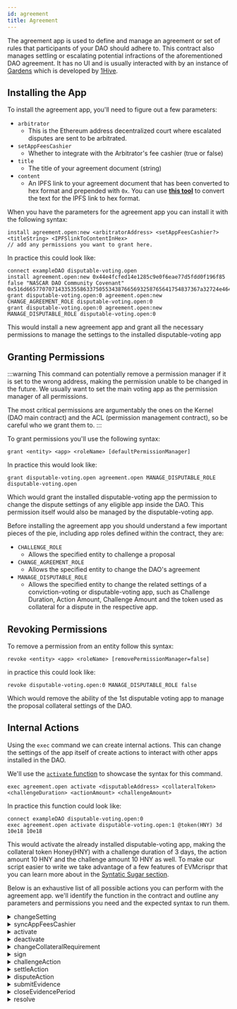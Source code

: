 ```yaml
---
id: agreement
title: Agreement
---
```


The agreement app is used to define and manage an agreement or set of rules that participants of your DAO should adhere to. This contract also manages settling or escalating potential infractions of the aforementioned DAO agreement. It has no UI and is usually interacted with by an instance of [Gardens](https://gardens.1hive.org/#/home) which is developed by [1Hive](https://1hive.org/). 

## Installing the App

To install the agreement app, you'll need to figure out a few parameters:

- `arbitrator`
    - This is the Ethereum address decentralized court where escalated disputes are sent to be arbitrated.
- `setAppFeesCashier`
    - Whether to integrate with the Arbitrator's fee cashier (true or false)
- `title`
    - The title of your agreement document (string)
- `content` 
    - An IPFS link to your agreement document that has been converted to hex format and prepended with `0x`. You can use [**this tool**](https://dencode.com/string/hex) to convert the text for the IPFS link to hex format.

When you have the parameters for the agreement app you can install it with the following syntax:

```
install agreement.open:new <arbitratorAddress> <setAppFeesCashier?> <titleString> <IPFSlinkToContentInHex>
// add any permissions you want to grant here.
```

In practice this could look like:

```
connect exampleDAO disputable-voting.open
install agreement.open:new 0x44e4fcfed14e1285c9e0f6eae77d5fdd0f196f85 false "NASCAR DAO Community Covenant" 0x516d6657707071433535586337505534387665693258765641754837367a32724e4646374a4d55686a564d357856
grant disputable-voting.open:0 agreement.open:new CHANGE_AGREEMENT_ROLE disputable-voting.open:0
grant disputable-voting.open:0 agreement.open:new MANAGE_DISPUTABLE_ROLE disputable-voting.open:0
```
This would install a new agreement app and grant all the necessary permissions to manage the settings to the installed disputable-voting app

## Granting Permissions

:::warning
This command can potentially remove a permission manager if it is set to the wrong address, making the permission unable to be changed in the future. We usually want to set the main voting app as the permission manager of all permissions.

The most critical permissions are argumentably the ones on the Kernel (DAO main contract) and the ACL (permission management contract), so be careful who we grant them to.
:::

To grant permissions you'll use the following syntax:

```
grant <entity> <app> <roleName> [defaultPermissionManager]
```

In practice this would look like:

```
grant disputable-voting.open agreement.open MANAGE_DISPUTABLE_ROLE disputable-voting.open
```
Which would grant the installed disputable-voting app the permission to change the dispute settings of any eligible app inside the DAO. This permission itself would also be managed by the disputable-voting app.

Before installing the agreement app you should understand a few important pieces of the pie, including app roles defined within the contract, they are:

- `CHALLENGE_ROLE`
    - Allows the specified entity to challenge a proposal
- `CHANGE_AGREEMENT_ROLE`
    - Allows the specified entity to change the DAO's agreement
- `MANAGE_DISPUTABLE_ROLE`
    - Allows the specified entity to change the related settings of a conviction-voting or disputable-voting app, such as Challenge Duration, Action Amount, Challenge Amount and the token used as collateral for a dispute in the respective app.


<TypesOfEntities />


## Revoking Permissions

To remove a permission from an entity follow this syntax:

```
revoke <entity> <app> <roleName> [removePermissionManager=false]
```

in practice this could look like:

```
revoke disputable-voting.open:0 MANAGE_DISPUTABLE_ROLE false
```
Which would remove the ability of the 1st disputable voting app to manage the proposal collateral settings of the DAO.

## Internal Actions

Using the `exec` command we can create internal actions. This can change the settings of the app itself of create actions to interact with other apps installed in the DAO.

We'll use the [`activate` function](https://github.com/1Hive/agreement-app/blob/17181dc84cd0351c92831e1bc07c3a2251a6cabe/contracts/Agreement.sol#L232) to showcase the syntax for this command.

```
exec agreement.open activate <disputableAddress> <collateralToken> <challengeDuration> <actionAmount> <challengeAmount>
```

In practice this function could look like:

```
connect exampleDAO disputable-voting.open:0
exec agreement.open activate disputable-voting.open:1 @token(HNY) 3d 10e18 10e18
```

This would activate the already installed disputable-voting app, making the collateral token Honey(HNY) with a challenge duration of 3 days, the action amount 10 HNY and the challenge amount 10 HNY as well. To make our script easier to write we take advantage of a few features of EVMcrispr that you can learn more about in the [Syntatic Sugar section](/getStarted/syntaxSugar).

Below is an exhaustive list of all possible actions you can perform with the agreement app. we'll identify the function in the contract and outline any parameters and permissions you need and the expected syntax to run them.


<details><summary>changeSetting</summary>
This function will change the settings of the agreement app, including the arbitrator settings and the covenant title and content.

#### Parameters 

- `arbitrator` - The address of the independent arbitrator that will be used to resolved disputes.(address)
- `setAppFeesCashier` - Where to integrate the independant arbitrator's fee cashier. (boolean)
- `title` - The title of the ruling covenant or agreement for the DAO. (string)
- `content` - The ipfs hash, in hex format, of the covenant or agreement content. (bytes)

#### Permissions 

The entity creating the action will need the `CHANGE_AGREEMENT_ROLE` role.

#### Syntax

```
exec agreement.open changeSetting <abritrator> <setAppFeesCashier> <title> <content>
```

</details>

<details><summary>syncAppFeesCashier</summary>
This function will resynchronize the app fees cashier if it was changed by the arbitrator.

syncAppFeesCashier doesn't need any parameters or permissions to run. You can call the function with this syntax:

```
exec agreement.open syncAppFeesCashier
```

</details>

<details><summary>activate</summary>
This function will activate an installed disputable-voting app.

#### Parameters
- `disputableAddress` - The address of the disputable voting app. (address)
- `collateralToken` - The addess of the token used as collateral to create votes. (ERC20)
- `challengeDuration` - The duration which, if an action is challenged the action submitter can raise the dispute. (uint64)
- `actionAmount` - The amount of collateral tokens that will be locked for every action submitted.  (uint256)
- `challengeAmount` - The amount of collateral tokens that will be locked every time an action is challenged (uint256)


#### Permissions

The entity creating the action will need the `MANAGE_DISPUTABLE_ROLE` role.

#### Syntax

```
exec agreement.open activate <disputableAddress> <collateralToken> <actionAmount> <challengeAmount> <challengeDuration>
```

</details>

<details><summary>deactivate</summary>
This will deactivate a currently installed disputable-voting app.

#### Parameters

- `disputableAddress` - The address of the currently installed disputable-voting app that you wish to deactivate. (address)

#### Permissions

The entity creating the action will need the `MANAGE_DISPUTABLE_ROLE` role.

#### Syntax

```
exec agreement.open deactivate <disputableAddress>
```

</details>

<details><summary>changeCollateralRequirement</summary>
This function will change the collateral settings for a specified disputable-voting app.

#### Parameters

- `disputableAddress` - The address of the disputable voting app. (address)
- `collateralToken` - The addess of the token used as collateral to create votes. (ERC20)
- `challengeDuration` - The duration which, if an action is challenged the action submitter can raise the dispute. (uint64)
- `actionAmount` - The amount of collateral tokens that will be locked for every action submitted.  (uint256)
- `challengeAmount` - The amount of collateral tokens that will be locked every time an action is challenged (uint256)

#### Permissions

The entity creating the action will need the `MANAGE_DISPUTABLE_ROLE` role.

#### Syntax

```
exec agreement.open changeCollateralRequirement <disputableAddress> <collateralToken> <actionAmount> <challengeAmount> <challengeDuration>
```

</details>

<details><summary>sign</summary>
This function will sign the agreement for the currently connected address. You will need to sign the latest version of the agreement before you can send any actions to a disputable-voting app.

#### Parameters 

- `settingId` - The latest setting ID that you are agreeing with. (uint256)

#### Permissions

This function does not require any permissions.

#### Syntax 
```
exec agreement.open sign <settingId>
```

</details>

<details><summary>challengeAction</summary>
This function will challenge a disputable action on a disputable-voting app.

#### Parameters

- `actionId` - The unique ID of the action that you wish to dispute. (uint256)
- `settlementOffer` - The amount of collateral tokens the challenger will accept to resolve the dispute without escalating it to the arbitrator. (uint256)
- `finishedEvidence` - This indicates whether or not the challenger has finished submitting evidence for the context of the challenge. (boolean)
- `context` - IPFS hash link to the context of why the action was challenged. (bytes)

#### Permissions

The entity creating the action will need the `CHALLENGE_ROLE` role.

#### Syntax

```
exec agreement.open challengeAction <actionId> <settlementOffer> <finishedEvidence> <context>
```

</details>

<details><summary>settleAction</summary>
This functions settles a challenged action, closing it and sending the settlement offer from the action submitter's collateral to the challenger's wallet. 

#### Parameters

- `actionId` - The ID of the challenged, disputable action that you wish to settle. (uint256)

#### Permissions

There are no explicit permissions that need to be granted to call this function however, this can only be called at any time by the action submitter or by any entity after the settlement period has elapsed.

#### Syntax

```
exec agreement.open settleAction <actionId>
```

</details>

<details><summary>disputeAction</summary>
This function will dispute a challenged action, raising it to the arbitrator.

#### Parameters

- `actionId` - The ID of the challenged, disputable action that you wish to dispute. (uint256)
- `submitterFinishedEvidence` - Whether the submitter has finished submitting evidence with the context of their action. (boolean)

#### Permissions
There are no explicit permissions that need to be granted to call this function however,only the action submitter can call this function.

#### Syntax

```
exec agreement.open disputeAction <actionId> <submitterFinishedEvidence>
```

</details>

<details><summary>submitEvidence</summary>
This function will submit evidence for a disputed action on behalf of the challenger or action submitter. This can be called as many times as needed until the dispute is resolved

#### Parameters

- `disputeId` - The ID number of the dispute on the arbitrator contract. (uint256)
- `evidence` - The evidence to be submitted. (bytes)
- `finished` - Whether the evidence submitter has finished submitting evidence. (boolean)

#### Permissions
There are no explicit permissions that need to be granted to call this function however, only the action submitter or the challenger can call this function.

#### Syntax 

```
exec agreement.open <disputeId> <evidence> <finished>
```
</details>

<details><summary>closeEvidencePeriod</summary>
This function closes the evidence period for a dispute.

#### Parameters

- `disputeId` - The ID number of the dispute on the arbitrator contract. (uint256)

#### Permissions
There are no permissions needed to call this function and it can be called by any entity.

#### Syntax

```
exec agreement.open closeEvidencePeriod <disputeId>
```

</details>

<details><summary>resolve</summary>
This function will resolve the speicifed dispute with the ruling from the arbitrator.

#### Parameters
- `disputeId` - The ID number of the dispute on the arbitrator contract. (uint256)

#### Permissions
There are no permissions needed to call this function, however it can be called only once by any entity once the arbitrator has finalized the ruling.

#### Syntax
```
exec agreement.open resolve <disputeId>
```

</details>